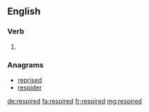 ==English==

===Verb===
{{head|en}}

# {{en-past of|respire}}

===Anagrams===
* [[reprised#English|reprised]]
* [[respider#English|respider]]

[[de:respired]]
[[fa:respired]]
[[fr:respired]]
[[mg:respired]]